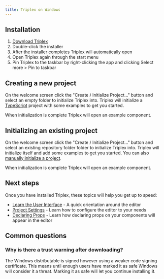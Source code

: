 ```yaml
---
title: Triplex on Windows
---
```


## Installation

1. [Download Triplex](/download)
1. Double-click the installer
1. After the installer completes Triplex will automatically open
1. Open Triplex again through the start menu
1. Pin Triplex to the taskbar by right-clicking the app and clicking Select
   more > Pin to taskbar

## Creating a new project

On the welcome screen click the "Create / Initialize Project..." button and
select an empty folder to initialize Triplex into. Triplex will initialize a
[TypeScript](https://www.typescriptlang.org/) project with some examples to get
you started.

When initialization is complete Triplex will open an example component.

## Initializing an existing project

On the welcome screen click the "Create / Initialize Project..." button and
select an existing repository folder folder to initialize Triplex into. Triplex
will initialize itself and add some examples to get you started. You can also
[manually initialize a project](/docs/setup/manual-setup).

When initialization is complete Triplex will open an example component.

## Next steps

Once you have installed Triplex, these topics will help you get up to speed:

- [Learn the User Interface](/docs/get-started/user-interface) - A quick
  orientation around the editor
- [Project Settings](/docs/get-started/settings) - Learn how to configure the
  editor to your needs
- [Declaring Props](/docs/get-started/declaring-props) - Learn how declaring
  props on your components will appear in the editor

## Common questions

### Why is there a trust warning after downloading?

The Windows distributable is signed however using a weaker code signing
certificate. This means until enough users have marked it as safe Windows will
consider it a threat. Marking it as safe will let you continue installing it.
